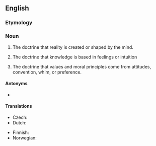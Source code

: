 ==English==
{{wikipedia}}

===Etymology===
{{suffix|subjective|ism|lang=en}}

===Noun===
{{en-noun|~}}

# {{lb|en|metaphysics}} The doctrine that reality is created or shaped by the mind.
# {{lb|en|epistemology}} The doctrine that knowledge is based in feelings or intuition
# {{lb|en|ethics}} The doctrine that values and moral principles come from attitudes, convention, whim, or preference.

====Antonyms====
* {{l|en|objectivism}}

====Translations====
{{checktrans-top}}
* Czech: {{t-check|cs|subjektivismus|m}}
* Dutch: {{t-check|nl|subjectivisme|n}}
{{trans-mid}}
* Finnish: {{t+|fi|subjektivismi}} {{qualifier|in metaphysics, epistemology and ethics}}
* Norwegian: {{t-check|no|subjektivisme}}
{{trans-bottom}}